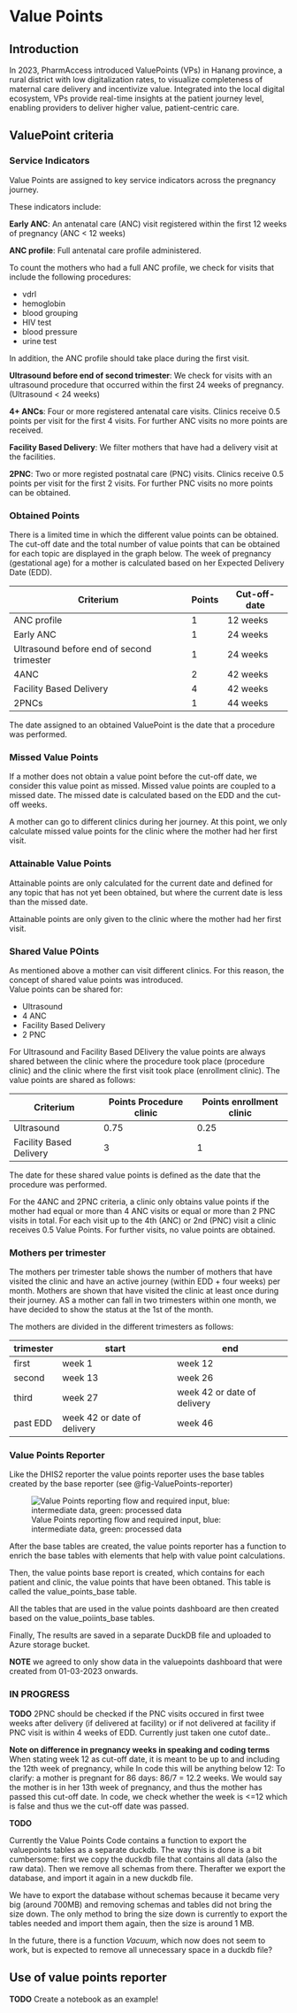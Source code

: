 # Value Points
## Introduction
In 2023, PharmAccess introduced ValuePoints (VPs) in Hanang province, a rural district with low digitalization rates, to visualize completeness of maternal care delivery and incentivize value. Integrated into the local digital ecosystem, VPs provide real-time insights at the patient journey level, enabling providers to deliver higher value, patient-centric care. 

## ValuePoint criteria

### Service Indicators

Value Points are assigned to key service indicators across the pregnancy journey. 

These indicators include: 

**Early ANC**: An antenatal care (ANC) visit registered within the first 12 weeks of pregnancy (ANC < 12 weeks)

**ANC profile**: Full antenatal care profile administered. 

To count the mothers who had a full ANC profile, we check for visits that include the following procedures: 

* vdrl  
* hemoglobin  
* blood grouping  
* HIV test  
* blood pressure  
* urine test 

In addition, the ANC profile should take place during the first visit. 

**Ultrasound before end of second trimester**: We check for visits with an ultrasound procedure that occurred within the first 24 weeks of pregnancy. (Ultrasound < 24 weeks) 

**4+ ANCs**: Four or more registered antenatal care visits. 
Clinics receive 0.5 points per visit for the first 4 visits. For further ANC visits no more points are received. 

**Facility Based Delivery**: We filter mothers that have had a delivery visit at the facilities. 

**2PNC**: Two or more registed postnatal care (PNC) visits. 
Clinics receive 0.5 points per visit for the first 2 visits. For further PNC visits no more points can be obtained. 

### Obtained Points
There is a limited time in which the different value points can be obtained. The cut-off date and the total  number of value points that can be obtained for each topic are displayed in the graph below. The week of pregnancy (gestational age) for a mother is calculated based on her Expected Delivery Date (EDD).  

|Criterium | Points | Cut-off-date|
|---|---|---|
|ANC profile| 1|12 weeks |
|Early ANC|1|24 weeks|
|Ultrasound before end of second trimester|1|24 weeks|
|4ANC|2|42 weeks|
|Facility Based Delivery|4|42 weeks|
|2PNCs|1|44 weeks|

The date assigned to an obtained ValuePoint is the date that a procedure was performed. 

### Missed Value Points
If a mother does not obtain a value point before the cut-off date, we consider this value point as missed. Missed value points are coupled to a missed date. The missed date is calculated based on the EDD and the cut-off weeks. 

A mother can go to different clinics during her journey. At this point, we only calculate missed value points for the clinic where the mother had her first visit. 

### Attainable Value Points
Attainable points are only calculated for the current date and defined for any topic that has not yet been obtained, but where the current date is less than the missed date. 

Attainable points are only given to the clinic where the mother had her first visit. 

### Shared Value POints
As mentioned above a mother can visit different clinics. For this reason, the concept of shared value points was introduced.  
Value points can be shared for: 

* Ultrasound  
* 4 ANC 
* Facility Based Delivery 
* 2 PNC 

For Ultrasound and Facility Based DElivery the value points are always shared between the clinic where the procedure took place (procedure clinic) and the clinic where the first visit took place (enrollment clinic). The value points are shared as follows: 

| Criterium | Points Procedure clinic | Points enrollment clinic | 
|---|---|---|
| Ultrasound | 0.75 | 0.25 |
| Facility Based Delivery | 3 | 1 |

The date for these shared value points is defined as the date that the procedure was performed. 

For the 4ANC and 2PNC criteria, a clinic only obtains value points if the mother had equal or more than 4 ANC visits or equal or more than 2 PNC visits in total. For each visit up to the 4th (ANC) or 2nd (PNC) visit a clinic receives 0.5 Value Points. For further visits, no value points are obtained. 

### Mothers per trimester
The mothers per trimester table shows the number of mothers that have visited the clinic and have an active journey (within EDD + four weeks) per month. Mothers are shown that have visited the clinic at least once during their journey. AS a mother can fall in two trimesters within one month, we have decided to show the status at the 1st of the month. 

The mothers are divided in the different trimesters as follows:  

|trimester | start | end |
|---|---|---|
|first | week 1 | week 12 |
|second | week 13 | week 26 |
|third | week 27 | week 42 or date of delivery |
|past EDD | week 42 or date of delivery | week 46 |

### Value Points Reporter
Like the DHIS2 reporter the value points reporter uses the base tables created by the base reporter (see @fig-ValuePoints-reporter) 

![Value Points reporting flow and required input, blue: intermediate data, green: processed data](./images/value_points_reporter.png){#fig-ValuePoints-reporter}

After the base tables are created, the value points reporter has a function to enrich the base tables with elements that help with value point calculations.

Then, the value points base report is created, which contains for each patient and clinic, the value points that have been obtaned. This table is called the value_points_base table.

All the tables that are used in the value points dashboard are then created based on the value_poiints_base tables.

Finally, The results are saved in a separate DuckDB file and uploaded to Azure storage bucket.

**NOTE** we agreed to only show data in the valuepoints dashboard that were created from 01-03-2023 onwards.


### IN PROGRESS

**TODO**
2PNC should be checked if the PNC visits occured in first twee weeks after delivery (if delivered at facility) or if not delivered at facility if PNC visit is within 4 weeks of EDD. Currently just taken one cutof date.. 

**Note on difference in pregnancy weeks in speaking and coding terms**
When stating week 12 as cut-off date, it is meant to be up to and including the 12th week of pregnancy, while In code this will be anything below 12: 
To clarify:  a mother is pregnant for 86 days: 86/7 = 12.2 weeks. We would say the mother is in her 13th week of pregnancy, and thus the mother has passed this cut-off date. In code, we check whether the week is <=12 which is false and thus we the cut-off date was passed. 

**TODO**

Currently the Value Points Code contains a function to export the valuepoints tables as a separate duckdb. The way this is done is a bit cumbersome: 
first we copy the duckdb file that contains all data (also the raw data). Then we remove all schemas from there. Therafter we export the database, and import it again in a new duckdb file. 

We have to export the database without schemas because it became very big (around 700MB) and removing schemas and tables did not bring the size down. The only method to bring the size down is currently to export the tables needed and import them again, then the size is around 1 MB. 

In the future, there is a function *Vacuum*, which now does not seem to work, but is expected to remove all unnecessary space in a duckdb file? 

## Use of value points reporter
**TODO** Create a notebook as an example!
